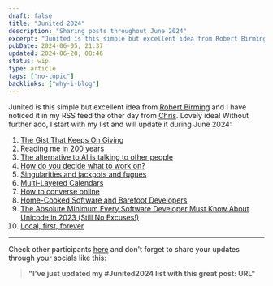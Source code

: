 ```yaml
---
draft: false
title: "Junited 2024"
description: "Sharing posts throughout June 2024"
excerpt: "Junited is this simple but excellent idea from Robert Birming and I have noticed it in my RSS feed the other day from Chris. Lovely idea! Without further ado, I start with my list and will update it during June 2024"
pubDate: 2024-06-05, 21:37
updated: 2024-06-28, 08:46
status: wip
type: article
tags: ["no-topic"]
backlinks: ["why-i-blog"]
---
```


Junited is this simple but excellent idea from [Robert Birming](https://birming.com/junited-blog-love/) and I have noticed it in my RSS feed the other day from [Chris](https://thoughts.uncountable.uk/junited-2024/). Lovely idea! Without further ado, I start with my list and will update it during June 2024:

1. [The Gist That Keeps On Giving](https://blog.jim-nielsen.com/2024/gist-that-keeps-giving/)
2. [Reading me in 200 years](https://thoughts.uncountable.uk/reading-me-in-200-years/)
3. [The alternative to AI is talking to other people](https://librarian.aedileworks.com/2023/09/19/the-alternative-to-ai-is-talking-to-other-people/)
4. [How do you decide what to work on?](https://jvns.ca/blog/2016/08/16/how-do-you-work-on-something-important/)
5. [Singularities and jackpots and fugues](https://interconnected.org/home/2022/02/09/apocalypsi)
6. [Multi-Layered Calendars](https://julian.digital/2023/07/06/multi-layered-calendars/)
7. [How to converse online](https://manuelmoreale.com/how-to-converse-online)
8. [Home-Cooked Software and Barefoot Developers](https://maggieappleton.com/home-cooked-software)
9. [The Absolute Minimum Every Software Developer Must Know About Unicode in 2023 (Still No Excuses!)](https://tonsky.me/blog/unicode/)
10. [Local, first, forever](https://tonsky.me/blog/crdt-filesync/)

<hr />

Check other participants [here](https://birming.com/junited-how-who/) and don't forget to share your updates through your socials like this:

> **"I’ve just updated my #Junited2024 list with this great post: URL"**

<p></p>
